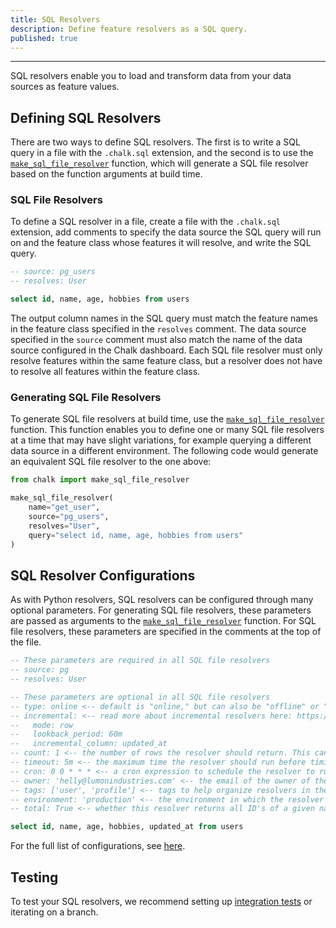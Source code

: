```yaml
---
title: SQL Resolvers
description: Define feature resolvers as a SQL query.
published: true
---
```


---

SQL resolvers enable you to load and transform data from your data sources as feature values.

## Defining SQL Resolvers

There are two ways to define SQL resolvers. The first is to write a SQL query in a file with the
`.chalk.sql` extension, and the second is to use the [`make_sql_file_resolver`](/api-docs#make_sql_file_resolver)
function, which will generate a SQL file resolver based on the function arguments at build time.

### SQL File Resolvers

To define a SQL resolver in a file, create a file with the `.chalk.sql` extension, add comments to specify
the data source the SQL query will run on and the feature class whose features it will resolve, and write
the SQL query.

```sql src/get_user.chalk.sql
-- source: pg_users
-- resolves: User

select id, name, age, hobbies from users

```

The output column names in the SQL query must match the feature names in the feature class specified in the
`resolves` comment. The data source specified in the `source` comment must also match the name of the data
source configured in the Chalk dashboard. Each SQL file resolver must only resolve features within the
same feature class, but a resolver does not have to resolve all features within the feature class.

### Generating SQL File Resolvers

To generate SQL file resolvers at build time, use the [`make_sql_file_resolver`](/api-docs#make_sql_file_resolver)
function. This function enables you to define one or many SQL file resolvers at a time that may have slight
variations, for example querying a different data source in a different environment. The following code
would generate an equivalent SQL file resolver to the one above:

```python src/make_user_resolver.py
from chalk import make_sql_file_resolver

make_sql_file_resolver(
    name="get_user",
    source="pg_users",
    resolves="User",
    query="select id, name, age, hobbies from users"
)
```

## SQL Resolver Configurations

As with Python resolvers, SQL resolvers can be configured through many optional parameters. For generating SQL
file resolvers, these parameters are passed as arguments to the [`make_sql_file_resolver`](/api-docs#make_sql_file_resolver)
function. For SQL file resolvers, these parameters are specified in the comments at the top of the file.

```sql
-- These parameters are required in all SQL file resolvers
-- source: pg
-- resolves: User

-- These parameters are optional in all SQL file resolvers
-- type: online <-- default is "online," but can also be "offline" or "streaming"
-- incremental: <-- read more about incremental resolvers here: https://docs.chalk.ai/docs/sql#incremental-queries
--   mode: row
--   lookback_period: 60m
--   incremental_column: updated_at
-- count: 1 <-- the number of rows the resolver should return. This can be set to 1, 'one', 'one_or_none', or 'all'
-- timeout: 5m <-- the maximum time the resolver should run before timing out
-- cron: 0 0 * * * <-- a cron expression to schedule the resolver to run at a specific time
-- owner: 'helly@lumonindustries.com' <-- the email of the owner of the resolver. Alerts can be routed to owners.
-- tags: ['user', 'profile'] <-- tags to help organize resolvers in the Chalk dashboard
-- environment: 'production' <-- the environment in which the resolver should run
-- total: True <-- whether this resolver returns all ID's of a given namespace.

select id, name, age, hobbies, updated_at from users
```

For the full list of configurations, see [here](/docs/sql#configuration).

## Testing

To test your SQL resolvers, we recommend setting up [integration tests](/docs/integration-tests) or
iterating on a branch.
